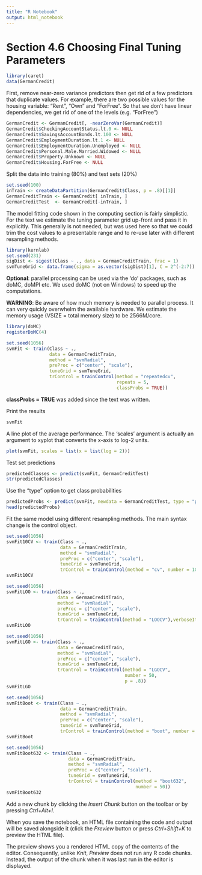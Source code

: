 ```yaml
---
title: "R Notebook"
output: html_notebook
---
```


# Section 4.6 Choosing Final Tuning Parameters

```r
library(caret)
data(GermanCredit)
```

First, remove near-zero variance predictors then get rid of a few predictors that duplicate values. For example, there are two possible values for the housing variable: "Rent", "Own" and "ForFree". So that we don't have linear dependencies, we get rid of one of the levels (e.g. "ForFree")

```r
GermanCredit <- GermanCredit[, -nearZeroVar(GermanCredit)]
GermanCredit$CheckingAccountStatus.lt.0 <- NULL
GermanCredit$SavingsAccountBonds.lt.100 <- NULL
GermanCredit$EmploymentDuration.lt.1 <- NULL
GermanCredit$EmploymentDuration.Unemployed <- NULL
GermanCredit$Personal.Male.Married.Widowed <- NULL
GermanCredit$Property.Unknown <- NULL
GermanCredit$Housing.ForFree <- NULL
```


Split the data into training (80%) and test sets (20%)
```r
set.seed(100)
inTrain <- createDataPartition(GermanCredit$Class, p = .8)[[1]]
GermanCreditTrain <- GermanCredit[ inTrain, ]
GermanCreditTest  <- GermanCredit[-inTrain, ]
```


The model fitting code shown in the computing section is fairly simplistic.  For the text we estimate the tuning parameter grid up-front and pass it in explicitly. This generally is not needed, but was used here so that we could trim the cost values to a presentable range and to re-use later with different resampling methods.

```r
library(kernlab)
set.seed(231)
sigDist <- sigest(Class ~ ., data = GermanCreditTrain, frac = 1)
svmTuneGrid <- data.frame(sigma = as.vector(sigDist)[1], C = 2^(-2:7)) 
```
**Optional**: parallel processing can be used via the 'do' packages, such as doMC, doMPI etc. We used doMC (not on Windows) to speed up the computations.

**WARNING**: Be aware of how much memory is needed to parallel process. It can very quickly overwhelm the available hardware. We estimate the memory usage (VSIZE = total memory size) to be 2566M/core.


```r
library(doMC)
registerDoMC(4)

set.seed(1056)
svmFit <- train(Class ~ .,
                data = GermanCreditTrain,
                method = "svmRadial",
                preProc = c("center", "scale"),
                tuneGrid = svmTuneGrid,
                trControl = trainControl(method = "repeatedcv", 
                                         repeats = 5,
                                         classProbs = TRUE))
```

**classProbs = TRUE** was added since the text was written. 

Print the results
```r
svmFit
```

A line plot of the average performance. The 'scales' argument is actually an argument to xyplot that converts the x-axis to log-2 units.

```r
plot(svmFit, scales = list(x = list(log = 2)))
```

Test set predictions
```r
predictedClasses <- predict(svmFit, GermanCreditTest)
str(predictedClasses)
```
Use the "type" option to get class probabilities

```r
predictedProbs <- predict(svmFit, newdata = GermanCreditTest, type = "prob")
head(predictedProbs)
```

Fit the same model using different resampling methods. The main syntax change is the control object.
```r
set.seed(1056)
svmFit10CV <- train(Class ~ .,
                    data = GermanCreditTrain,
                    method = "svmRadial",
                    preProc = c("center", "scale"),
                    tuneGrid = svmTuneGrid,
                    trControl = trainControl(method = "cv", number = 10))
svmFit10CV
```

```r
set.seed(1056)
svmFitLOO <- train(Class ~ .,
                   data = GermanCreditTrain,
                   method = "svmRadial",
                   preProc = c("center", "scale"),
                   tuneGrid = svmTuneGrid,
                   trControl = trainControl(method = "LOOCV"),verboseIter= TRUE)
svmFitLOO
```


```r
set.seed(1056)
svmFitLGO <- train(Class ~ .,
                   data = GermanCreditTrain,
                   method = "svmRadial",
                   preProc = c("center", "scale"),
                   tuneGrid = svmTuneGrid,
                   trControl = trainControl(method = "LGOCV", 
                                            number = 50, 
                                            p = .8))
svmFitLGO
```

```r
set.seed(1056)
svmFitBoot <- train(Class ~ .,
                    data = GermanCreditTrain,
                    method = "svmRadial",
                    preProc = c("center", "scale"),
                    tuneGrid = svmTuneGrid,
                    trControl = trainControl(method = "boot", number = 50))
svmFitBoot
```

```r
set.seed(1056)
svmFitBoot632 <- train(Class ~ .,
                       data = GermanCreditTrain,
                       method = "svmRadial",
                       preProc = c("center", "scale"),
                       tuneGrid = svmTuneGrid,
                       trControl = trainControl(method = "boot632", 
                                                number = 50))
svmFitBoot632
```







Add a new chunk by clicking the *Insert Chunk* button on the toolbar or by pressing *Ctrl+Alt+I*.

When you save the notebook, an HTML file containing the code and output will be saved alongside it (click the *Preview* button or press *Ctrl+Shift+K* to preview the HTML file).

The preview shows you a rendered HTML copy of the contents of the editor. Consequently, unlike *Knit*, *Preview* does not run any R code chunks. Instead, the output of the chunk when it was last run in the editor is displayed.
